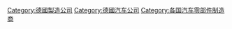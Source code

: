 [[Category:德國製造公司|Category:德國製造公司]]
[[Category:德國汽车公司|Category:德國汽车公司]]
[[Category:各国汽车零部件制造商|Category:各国汽车零部件制造商]]
